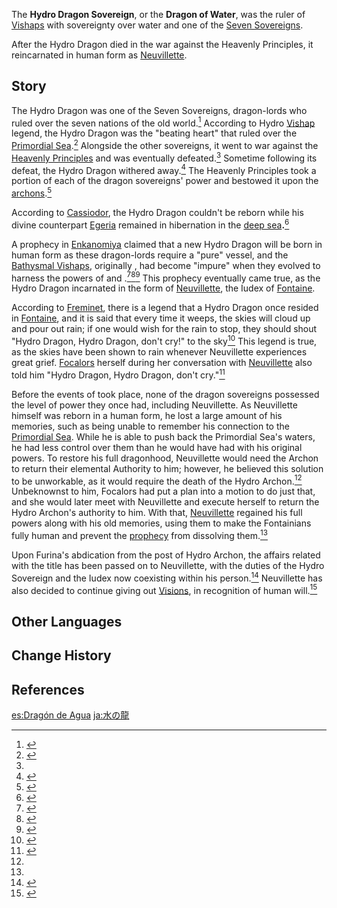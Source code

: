 {{Character Infobox
|name             = Hydro Dragon
|image            = Character Neuvillette Game.png
|caption          = Reincarnated Hydro Dragon in human form as Neuvillette
|element          = Hydro
|type             = Mentioned
|affiliation      = Seven Sovereigns
|group            = Dragons
}}
The '''Hydro Dragon Sovereign''', or the '''Dragon of Water''', was the ruler of [[Vishap]]s with sovereignty over water and one of the [[Seven Sovereigns]]. 

After the Hydro Dragon died in the war against the Heavenly Principles, it reincarnated in human form as [[Neuvillette]].

==Story==
The Hydro Dragon was one of the Seven Sovereigns, dragon-lords who ruled over the seven nations of the old world.<ref name="Byakuyakoku2">{{Ref/Book|The Byakuyakoku Collection|2|Before Sun and Moon}}</ref> According to Hydro [[Vishap]] legend, the Hydro Dragon was the "beating heart" that ruled over the [[Primordial Sea]].<ref>{{Ref/Item|Wings of Merciful, Wrathful Waters}}</ref> Alongside the other sovereigns, it went to war against the [[Heavenly Principles]] and was eventually defeated.<ref name="Byakuyakoku2" /> Sometime following its defeat, the Hydro Dragon withered away.<ref>{{Ref/Enemy|Primordial Bathysmal Vishap}}</ref> The Heavenly Principles took a portion of each of the dragon sovereigns' power and bestowed it upon the [[archon]]s.<ref name="tread">{{Ref/Quest|Calamitous Tread}}</ref>

According to [[Cassiodor]], the Hydro Dragon couldn't be reborn while his divine counterpart [[Egeria]] remained in hibernation in the [[Primordial Sea|deep sea]]'''.'''<ref>{{Ref/Quest|The Last Day of Remuria|quote = '''Monsieur Os''': Well, "fell dragon" was the name they gave, but it was no more than a Vishap that was a teensy bit stronger than normal. After all, no new Hydro Dragon could be born so long as the Mistress of Many Waters hibernated in the deep sea.}}</ref>

A prophecy in [[Enkanomiya]] claimed that a new Hydro Dragon will be born in human form as these dragon-lords require a "pure" vessel, and the [[Bathysmal Vishaps]], originally {{Hydro}}, had become "impure" when they evolved to harness the powers of {{Electro}} and {{Cryo}}.<ref>{{Ref/Enemy|Bolteater Bathysmal Vishap Hatchling}}</ref><ref>{{Ref/Book|The Byakuyakoku Collection|4|Bathysmal Vishap Experimental Records}}</ref><ref>{{Ref/Book|The Byakuyakoku Collection|5|In the Light, Beneath the Shadow}}</ref> This prophecy eventually came true, as the Hydro Dragon incarnated in the form of [[Neuvillette]], the Iudex of [[Fontaine]].

According to [[Freminet]], there is a legend that a Hydro Dragon once resided in [[Fontaine]], and it is said that every time it weeps, the skies will cloud up and pour out rain; if one would wish for the rain to stop, they should shout "Hydro Dragon, Hydro Dragon, don't cry!" to the sky<ref>{{Ref/Quest|The City of Rains and Remembrance}}</ref> This legend is true, as the skies have been shown to rain whenever Neuvillette experiences great grief. [[Focalors]] herself during her conversation with [[Neuvillette]] also told him "Hydro Dragon, Hydro Dragon, don't cry."<ref name="TONB">{{Ref/Quest|The Opera of Noirceur and Blancheur}}</ref>

Before the events of {{Quest|The Opera of Noirceur and Blancheur}} took place, none of the dragon sovereigns possessed the level of power they once had, including Neuvillette. As Neuvillette himself was reborn in a human form, he lost a large amount of his memories, such as being unable to remember his connection to the [[Primordial Sea]]. While he is able to push back the Primordial Sea's waters, he had less control over them than he would have had with his original powers. To restore his full dragonhood, Neuvillette would need the Archon to return their elemental Authority to him; however, he believed this solution to be unworkable, as it would require the death of the Hydro Archon.<ref name="tread" /> Unbeknownst to him, Focalors had put a plan into a motion to do just that, and she would later meet with Neuvillette and execute herself to return the Hydro Archon's authority to him. With that, [[Neuvillette]] regained his full powers along with his old memories, using them to make the Fontainians fully human and prevent the [[Prophecy of Fontaine|prophecy]] from dissolving them.<ref name="TONB" />

Upon Furina's abdication from the post of Hydro Archon, the affairs related with the title has been passed on to Neuvillette, with the duties of the Hydro Sovereign and the Iudex now coexisting within his person.<ref>{{Ref/Quest|Finale}}</ref> Neuvillette has also decided to continue giving out [[Vision]]s, in recognition of human will.<ref>{{Ref/CS|Neuvillette|Vision}}</ref>

== Other Languages==
{{Other Languages
|default_hidden = 1
|en       = Dragon of Water
|zhs      = 水之龙
|zhs_rm   = Shuǐ zhī Lóng
|zht      = 水之龍
|zht_rm   = Shuǐ zhī Lóng
|ja       = 水の龍
|ja_rm    = Mizu no Ryuu
|ko       = 물<->의 {{tt|용|龍}}
|es       = Dragón de Agua
|fr       = Dragon des eaux
|ru       = Гидро дракон
|th       = มังกรน้ำ
|th_rm    = 
|vi       = Thủy long
|de       = Wasserdrache
|id       = Naga laut
|pt       = Dragão da Água
|tr       = Kadim Su Ejderhası
|it       = Drago dell'acqua
}}

== Change History==
{{Change History|introduced=2.4}}

==References==
{{Reflist}}

[[es:Dragón de Agua]]
[[ja:水の龍]]